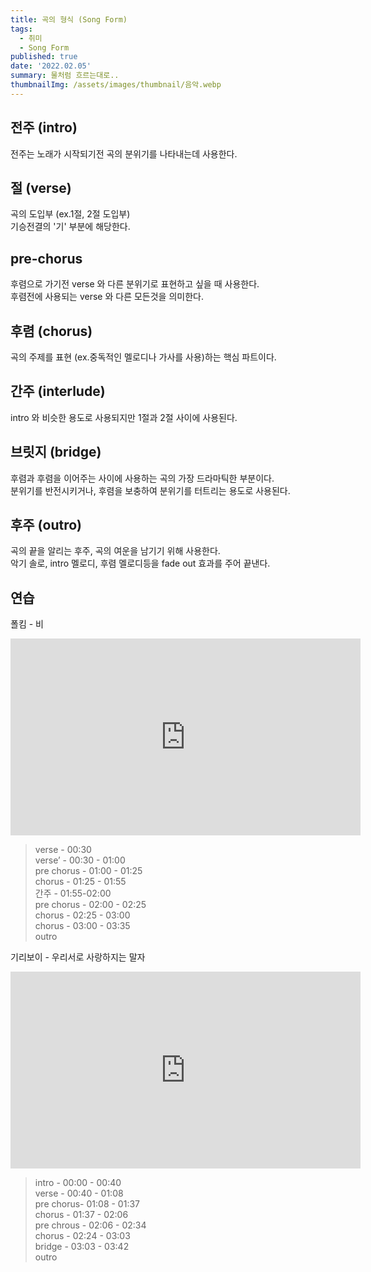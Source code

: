 ```yaml
---
title: 곡의 형식 (Song Form)
tags:
  - 취미
  - Song Form
published: true
date: '2022.02.05' 
summary: 물처럼 흐르는대로..
thumbnailImg: /assets/images/thumbnail/음악.webp
---
```


## 전주 (intro)

전주는 노래가 시작되기전 곡의 분위기를 나타내는데 사용한다.   

## 절 (verse)

곡의 도입부 (ex.1절, 2절 도입부)    
기승전결의 '기' 부분에 해당한다. 

## pre-chorus

후렴으로 가기전 verse 와 다른 분위기로 표현하고 싶을 때 사용한다.    
후렴전에 사용되는 verse 와 다른 모든것을 의미한다.

## 후렴 (chorus)

곡의 주제를 표현 (ex.중독적인 멜로디나 가사를 사용)하는 핵심 파트이다.    

## 간주 (interlude)

intro 와 비슷한 용도로 사용되지만 1절과 2절 사이에 사용된다.  

## 브릿지 (bridge)

후렴과 후렴을 이어주는 사이에 사용하는 곡의 가장 드라마틱한 부분이다.   
분위기를 반전시키거나, 후렴을 보충하여 분위기를 터트리는 용도로 사용된다.   

## 후주 (outro)

곡의 끝을 알리는 후주, 곡의 여운을 남기기 위해 사용한다.    
악기 솔로, intro 멜로디, 후렴 멜로디등을 fade out 효과를 주어 끝낸다.  

## 연습

폴킴 - 비

<iframe width="560" height="315" src="https://www.youtube.com/embed/9jFZdu0zTEA" title="YouTube video player" frameborder="0" allow="accelerometer; autoplay; clipboard-write; encrypted-media; gyroscope; picture-in-picture" allowfullscreen></iframe>

> verse - 00:30    
> verse’ - 00:30 - 01:00     
> pre chorus - 01:00 - 01:25      
> chorus - 01:25 - 01:55      
> 간주 - 01:55-02:00      
> pre chorus - 02:00 - 02:25      
> chorus - 02:25 - 03:00      
> chorus - 03:00 - 03:35     
> outro   

기리보이 - 우리서로 사랑하지는 말자

<iframe width="560" height="315" src="https://www.youtube.com/embed/CQ7fz_1eu38" title="YouTube video player" frameborder="0" allow="accelerometer; autoplay; clipboard-write; encrypted-media; gyroscope; picture-in-picture" allowfullscreen></iframe>

> 
> intro - 00:00 - 00:40    
> verse - 00:40 - 01:08   
> pre chorus- 01:08 - 01:37     
> chorus - 01:37 - 02:06     
> pre chrous - 02:06 - 02:34    
> chorus - 02:24 - 03:03    
> bridge - 03:03 - 03:42    
> outro   
> 
